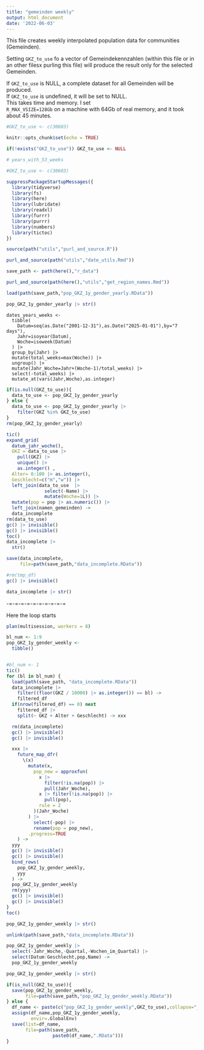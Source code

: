 ```yaml
---
title: "gemeinden weekly"
output: html_document
date: '2022-06-03'
---
```



This file creates weekly interpolated population data for communities (Gemeinden).

Setting `GKZ_to_use` fo a vector of Gemeindekennzahlen (within this file or in an other filesx purling this file) will produce the result only for the selected Gemeinden.

If `GKZ_to_use` is NULL, a complete dataset for all Gemeinden will be produced.       
If `GKZ_to_use` is undefined, it will be set to NULL.          
This takes time and memory. I set        
`R_MAX_VSIZE=128Gb` on a machine with 64Gb of real memory, and it took about 45 minutes.



```r
#GKZ_to_use <- c(30603)
```


```r
knitr::opts_chunk$set(echo = TRUE)
```


```r
if(!exists("GKZ_to_use")) GKZ_to_use <- NULL
```

```r
# years_with_53_weeks
```

```r
#GKZ_to_use <- c(30603)
```

```r
suppressPackageStartupMessages({
  library(tidyverse)
  library(fs)
  library(here)
  library(lubridate)
  library(readxl)
  library(furrr)
  library(purrr)
  library(numbers)
  library(tictoc)
})
```

```r
source(path("utils","purl_and_source.R"))
```

```r
purl_and_source(path("utils","date_utils.Rmd"))
```

```r
save_path <- path(here(),"r_data")
```

```r
purl_and_source(path(here(),"utils","get_region_names.Rmd"))
```


```r
load(path(save_path,"pop_GKZ_1y_gender_yearly.RData"))
```

```r
pop_GKZ_1y_gender_yearly |> str()
```

```{}
dates_years_weeks <-
  tibble(
    Datum=seq(as.Date("2001-12-31"),as.Date("2025-01-01"),by="7 days"),
    Jahr=isoyear(Datum),
    Woche=isoweek(Datum)
  ) |>
  group_by(Jahr) |>
  mutate(total_weeks=max(Woche)) |>
  ungroup() |>
  mutate(Jahr_Woche=Jahr+(Woche-1)/total_weeks) |>
  select(-total_weeks) |>
  mutate_at(vars(Jahr,Woche),as.integer)
```


```r
if(is.null(GKZ_to_use)){
  data_to_use <- pop_GKZ_1y_gender_yearly
} else {
  data_to_use <- pop_GKZ_1y_gender_yearly |>
    filter(GKZ %in% GKZ_to_use)
}
rm(pop_GKZ_1y_gender_yearly)
```



```r
tic()
expand_grid(
  datum_jahr_woche(),
  GKZ = data_to_use |>
    pull(GKZ) |> 
    unique() |>
    as.integer() ,
  Alter= 0:100 |> as.integer(),
  Geschlecht=c("m","w")) |> 
  left_join(data_to_use  |>
              select(-Name) |>
              mutate(Woche=1L)) |>
  mutate(pop = pop |> as.numeric()) |>
  left_join(namen_gemeinden) ->
  data_incomplete
rm(data_to_use)
gc() |> invisible()
gc() |> invisible()
toc()
data_incomplete |>
  str()
```


```r
save(data_incomplete, 
     file=path(save_path,"data_incomplete.RData"))
```


```r
#rm(tmp_df)
gc() |> invisible()
```

```r
data_incomplete |> str()
```

-=-=-=-=-=-=-=-=-=-=

Here the loop starts

```r
plan(multisession, workers = 8)

bl_num <- 1:9
pop_GKZ_1y_gender_weekly <-
  tibble()


#bl_num <- 1
tic()
for (bl in bl_num) {
  load(path(save_path, "data_incomplete.RData"))
  data_incomplete |>
    filter((floor(GKZ / 10000) |> as.integer()) == bl) ->
    filtered_df
  if(nrow(filtered_df) == 0) next
    filtered_df |>  
    split(~ GKZ + Alter + Geschlecht) -> xxx

  rm(data_incomplete)
  gc() |> invisible()
  gc() |> invisible()

  xxx |>
    future_map_dfr(
      \(x)
        mutate(x,
          pop_new = approxfun(
            x |>
              filter(!is.na(pop)) |>
              pull(Jahr_Woche),
            x |> filter(!is.na(pop)) |>
              pull(pop),
            rule = 2
          )(Jahr_Woche)
        ) |>
          select(-pop) |>
          rename(pop = pop_new),
        .progress=TRUE
    ) ->
  yyy
  gc() |> invisible()
  gc() |> invisible()
  bind_rows(
    pop_GKZ_1y_gender_weekly,
    yyy
  ) ->
  pop_GKZ_1y_gender_weekly
  rm(yyy)
  gc() |> invisible()
  gc() |> invisible()
}
toc()
```
```r
pop_GKZ_1y_gender_weekly |> str()
```

```r
unlink(path(save_path,"data_incomplete.RData"))
```

```r
pop_GKZ_1y_gender_weekly |> 
  select(-Jahr_Woche,-Quartal,-Wochen_im_Quartal) |>
  select(Datum:Geschlecht,pop,Name) ->
  pop_GKZ_1y_gender_weekly
```

```r
pop_GKZ_1y_gender_weekly |> str()
```

```r
if(is_null(GKZ_to_use)){
  save(pop_GKZ_1y_gender_weekly,
       file=path(save_path,"pop_GKZ_1y_gender_weekly.RData"))
} else {
  df_name <- paste(c("pop_GKZ_1y_gender_weekly",GKZ_to_use),collapse="_")
  assign(df_name,pop_GKZ_1y_gender_weekly,
         envir=.GlobalEnv)
  save(list=df_name,
       file=path(save_path,
                 paste0(df_name,".RData")))
}
```


